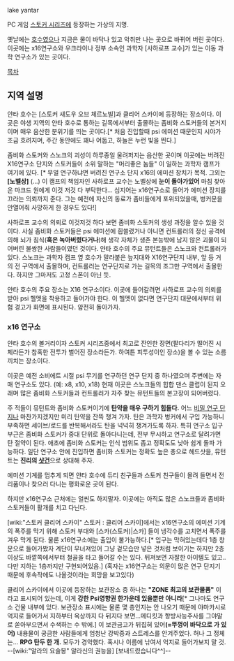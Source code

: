 lake yantar

PC 게임 [[스토커 시리즈]]에 등장하는 가상의 지명.

옛날에는 [[호수]]였으나 지금은 물이 바닥나 있고 악취만 나는 곳으로 바뀌어 버린 곳이다. 이곳에는 x16연구소와 우크라이나 정부 소속인 과학자 [사하로프 교수]가 있는 이동 과학 연구소가 있는 곳이다.

[[목차]]

== 지역 설명 ==
얀타 호수는 [스토커 섀도우 오브 체르노빌]과 클리어 스카이에 등장하는 장소이다. 이곳은 야생 지역의 얀타 호수로 통하는 길목에서부터 출몰하는 좀비화 스토커들의 본거지이며 매우 음산한 분위기를 띄는 곳이다.[* 처음 진입할때 psi 에미션 때문인지 시야가 조금 흐려지며, 주간 동안에도 꽤나 어둡고, 하늘은 누런 빛을 띈다.]

좀비화 스토커와 스노크의 괴성이 하루종일 울려퍼지는 음산한 곳이며 이곳에는 버려진 X16연구소 단지와 스토커들이 소위 말하는 "머리좋은 놈들" 이 일하는 과학자 캠프가 여기에 있다. [* 무얼 연구하냐면 버려진 연구소 단지 x16의 에미션 장치가 목적. 그외는 '''[노벨상]''' (...) 이 캠프의 책임자인 사하로프 교수는 노벨상에 '''눈이 돌아가있어''' 마침 찾아온 마크드 원에게 이것 저것 다 부탁한다... 심지어는 x16연구소로 들어가 에미션 장치를 끄라는 의뢰까지 준다. 그는 예전에 자신의 동료가 좀비들에게 포위되었을때, 벙커문을 안열어줘 사망하게 한 경우도 있다!]

사하로프 교수의 의뢰로 이것저것 하다 보면 좀비화 스토커의 생성 과정을 알수 있을 것이다.
사실 좀비화 스토커들은 psi 에미션에 흽쓸렸거나 아니면 컨트롤러의 정신 공격에 의해 뇌가 침식('''혹은 녹아버렸다거나''')해 생각 자체가 생존 본능밖에 남지 않은 괴물이 되어버린 불쌍한 사람들이였던 것이다. 얀타 호수의 주요 뮤턴트들은 스노크와 컨트롤러가 있다. 스노크는 과학자 캠프 옆 호수가 말라붙은 늪지대와 X16연구단지 내부, 앞 등 거의 전 구역에서 출몰하며, 컨트롤러는 연구단지로 가는 길목의 조그만 구역에서 출몰한다. 하지만 그마저도 고정 스폰이 아닌 듯.

얀타 호수의 주요 장소는 X16 연구소이다. 이곳에 들어갈려면  사하로프 교수의 의뢰를 받아 psi 헬멧을 착용하고 들어가야 한다. 이 헬멧이 없다면 연구단지 대문에서부터 위험 경고가 화면에 표시된다. 얌전히 돌아가자.

=== x16 연구소 ===
얀타 호수의 볼거리이자 스토커 시리즈중에서 최고로 잔인한 장면(팔다리가 떨어진 시체라든가 참혹한 전투가 벌어진 장소라든가. 하여튼 피투성이인 장소)을 볼 수 있는 소름 끼치는 장소이다.

이곳은 예전 소비에트 시절 psi 무기를 연구하던 연구 단지 중 하나였으며 주변에는 자매 연구소도 있다. (예: x8, x10, x18) 현재 이곳은 스노크들의 힙합 댄스 클럽이 된지 오래며 많은 좀비화 스토커들과 컨트롤러가 자주 찾는 뮤턴트들의 본고장이 되어버렸다.

주 적들이 뮤턴트와 좀비화 스토커이기에 '''탄약을 매우 구하기 힘들다.''' 어느 [[비밀 연구 단지]]나 마찬가지겠지만 미리 탄약을 잔뜩 챙겨 가자. 탄은 과학자 벙커에서 구입 가능하니 부족하면 세이브/로드를 반복해서라도 탄을 넉넉히 챙겨가도록 하자. 특히 연구소 입구 부근은 좀비화 스토커가 중대 단위로 돌아다니는데, 전부 무시하고 연구소로 달려가면 탄 절약이 된다. 애초에 좀비화 스토커는 인식 범위도 좁고 정확도도 낮아 쉽게 돌파 가능하다. 일단 연구소 안에 진입하면 좀비화 스토커는 정확도 높은 총으로 헤드샷을, 뮤턴트는 '''진리의 [[샷건]]'''으로 상대해 주자.

에미션 기계를 멈추게 되면 얀타 호수에 듀티 친구들과 스토커 친구들이 몰려 들면서 전리품이나 찾으러 다니는 평화로운 곳이 된다.

하지만 x16연구소 근처에는 얼씬도 하지말자. 이곳에는 아직도 많은 스노크들과 좀비화 스토커들이 활개를 치고 다닌다.

[wiki:"스토커 클리어 스카이" 스토커 : 클리어 스카이]에서는 x16연구소의 에미션 기계의 폭주를 막기 위해 스토커 부대와  [스카(스토커)|스카] 들이 냉각수를 고치면서 폭주를 겨우 막게 된다. 물론 x16연구소에는 출입이 불가능하다.[* 입구는 막혀있는데다 1층 창문으로 들어가봤자 계단이 무너져있어 그냥 겉모습만 넣은 것처럼 보이기는 하지만 2층 이상도 바깥쪽에서부터 철골을 타고 들어갈 수는 있다. 뒤져보면 자잘한 아이템도 있고..다만 지하는 1층까지만 구현되어있음.] (혹자는 x16연구소는 의문이 많은 연구 단지기 때문에 후속작에도 나올것이라는 희망을 보고있다)

클리어 스카이에서 이곳에 등장하는 보관장소 중 하나는 '''"ZONE 최고의 보관물품"''' 이라고 표시되어 있는데, 이게 '''강한 Psi영향권 한가운데 있을뿐만 아니라'''[* 그나마도 연구소 건물 내부에 있다. 보관장소 표시에는 물론 몇 층인지는 안 나오기 때문에 야마카시로 억지로 들어가서 지하부터 옥상까지 다 뒤지다 보면...메디킷과 항방사능주사를 그야말로 쏟아부으면서 수색하는 수 밖에.] 이 보관금고가 뒤집혀 있어'''(=뚜껑이 바닥으로 가 있어)''' 내용물이 궁금한 사람들에게 엄청난 강박증과 스트레스를 안겨주었다. 허나 그 정체는... '''RPG 탄두 한 개.''' 모두가 경악했다. 혹시나 이름에 낚여서 억지로 들어가보지 말 것. --[wiki:"알라의 요술봉" 알라신의 권능을] [보내드렸습니다^^]--
